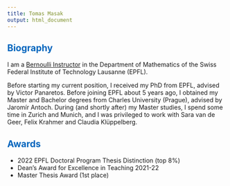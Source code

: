 ```yaml
---
title: Tomas Masak
output: html_document
---
```


## <font color='#0065bd'>Biography</font>

I am a [Bernoulli Instructor](https://www.epfl.ch/schools/sb/research/math/bernoulli-instructors/) in the Department of Mathematics of the Swiss Federal Institute of Technology Lausanne (EPFL).

Before starting my current position, I received my PhD from EPFL, advised by Victor Panaretos. Before joining EPFL about 5 years ago, I obtained my Master and Bachelor degrees from Charles University (Prague), advised by Jaromír Antoch. During (and shortly after) my Master studies, I spend some time in Zurich and Munich, and I was privileged to work with Sara van de Geer, Felix Krahmer and Claudia Klüppelberg.

## <font color='#0065bd'>Awards</font>

* 2022 EPFL Doctoral Program Thesis Distinction (top 8%)
* Dean's Award for Excellence in Teaching 2021-22
* Master Thesis Award (1st place)
